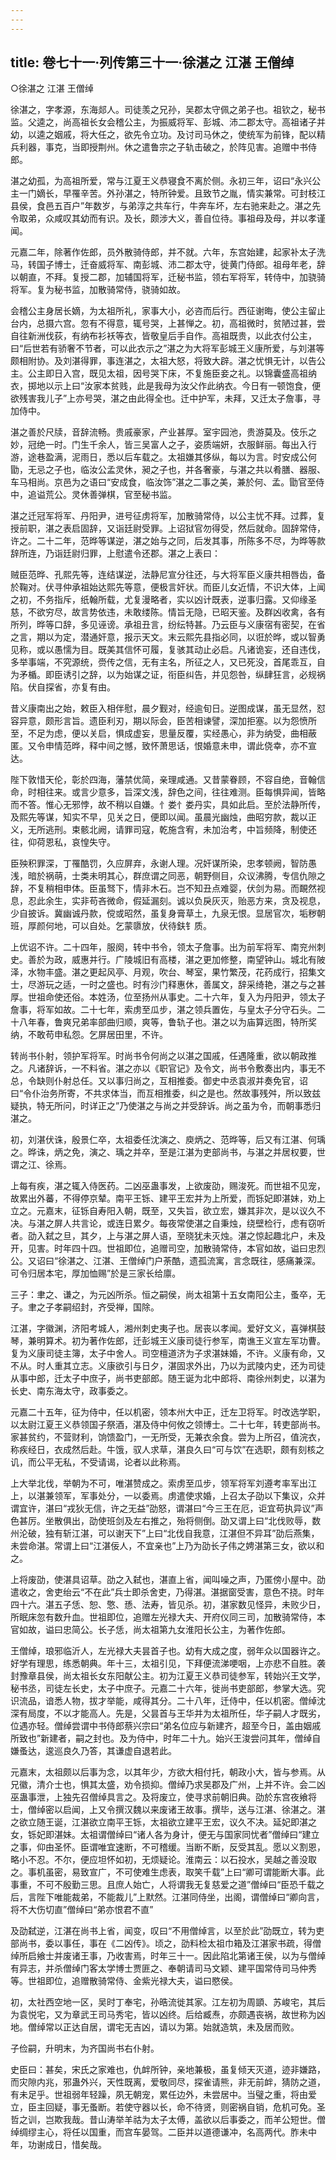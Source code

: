 ```yaml
---
---
---
```

title: 卷七十一·列传第三十一·徐湛之  江湛  王僧绰
---

○徐湛之  江湛  王僧绰

徐湛之，字孝源，东海郯人。司徒羡之兄孙，吴郡太守佩之弟子也。祖钦之，秘书监。父逵之，尚高祖长女会稽公主，为振威将军、彭城、沛二郡太守。高祖诸子并幼，以逵之姻戚，将大任之，欲先令立功。及讨司马休之，使统军为前锋，配以精兵利器，事克，当即授荆州。休之遣鲁宗之子轨击破之，於阵见害。追赠中书侍郎。

湛之幼孤，为高祖所爱，常与江夏王义恭寝食不离於侧。永初三年，诏曰“永兴公主一门嫡长，早罹辛苦。外孙湛之，特所钟爱。且致节之胤，情实兼常。可封枝江县侯，食邑五百户”年数岁，与弟淳之共车行，牛奔车坏，左右驰来赴之。湛之先令取弟，众咸叹其幼而有识。及长，颇涉大义，善自位待。事祖母及母，并以孝谨闻。

元嘉二年，除著作佐郎，员外散骑侍郎，并不就。六年，东宫始建，起家补太子洗马，转国子博士，迁奋威将军、南彭城、沛二郡太守，徙黄门侍郎。祖母年老，辞以朝直，不拜。复授二郡，加辅国将军，迁秘书监，领右军将军，转侍中，加骁骑将军。复为秘书监，加散骑常侍，骁骑如故。

会稽公主身居长嫡，为太祖所礼，家事大小，必咨而后行。西征谢晦，使公主留止台内，总摄六宫。忽有不得意，辄号哭，上甚惮之。初，高祖微时，贫陋过甚，尝自往新洲伐荻，有纳布衫袄等衣，皆敬皇后手自作。高祖既贵，以此衣付公主，曰“后世若有骄奢不节者，可以此衣示之”湛之为大将军彭城王义康所爱，与刘湛等颇相附协。及刘湛得罪，事连湛之，太祖大怒，将致大辟。湛之忧惧无计，以告公主。公主即日入宫，既见太祖，因号哭下床，不复施臣妾之礼。以锦囊盛高祖纳衣，掷地以示上曰“汝家本贫贱，此是我母为汝父作此纳衣。今日有一顿饱食，便欲残害我儿子”上亦号哭，湛之由此得全也。迁中护军，未拜，又迁太子詹事，寻加侍中。

湛之善於尺牍，音辞流畅。贵戚豪家，产业甚厚。室宇园池，贵游莫及。伎乐之妙，冠绝一时。门生千余人，皆三吴富人之子，姿质端妍，衣服鲜丽。每出入行游，途巷盈满，泥雨日，悉以后车载之。太祖嫌其侈纵，每以为言。时安成公何勖，无忌之子也，临汝公孟灵休，昶之子也，并各奢豪，与湛之共以肴膳、器服、车马相尚。京邑为之语曰“安成食，临汝饰”湛之二事之美，兼於何、孟。勖官至侍中，追谥荒公。灵休善弹棋，官至秘书监。

湛之迁冠军将军、丹阳尹，进号征虏将军，加散骑常侍，以公主忧不拜。过葬，复授前职，湛之表启固辞，又诣廷尉受罪。上诏狱官勿得受，然后就命。固辞常侍，许之。二十二年，范晔等谋逆，湛之始与之同，后发其事，所陈多不尽，为晔等款辞所连，乃诣廷尉归罪，上慰遣令还郡。湛之上表曰：

贼臣范晔、孔熙先等，连结谋逆，法静尼宣分往还，与大将军臣义康共相唇齿，备於鞠对。伏寻仲承祖始达熙先等意，便极言奸状。而臣儿女近情，不识大体，上闻之初，不务指斥，纸翰所载，尤复漫略者，实以凶计既表，逆事归露。又仰缘圣慈，不欲穷尽，故言势依违，未敢缕陈。情旨无隐，已昭天鉴。及群凶收禽，各有所列，晔等口辞，多见诬谤。承祖丑言，纷纭特甚。乃云臣与义康宿有密契，在省之言，期以为定，潜通奸意，报示天文。末云熙先县指必同，以诳於晔，或以智勇见称，或以愚懦为目。既美其信怀可履，复骇其动止必启。凡诸诡妄，还自违伐，多举事端，不究源统，赍传之信，无有主名，所征之人，又已死没，首尾乖互，自为矛楯。即臣诱引之辞，以为始谋之证，衔臣纠告，并见怨咎，纵肆狂言，必规祸陷。伏自探省，亦复有由。

昔义康南出之始，敕臣入相伴慰，晨夕觐对，经逾旬日。逆图成谋，虽无显然，怼容异意，颇形言旨。遗臣利刃，期以际会，臣苦相谏譬，深加拒塞。以为怨愤所至，不足为虑，便以关启，惧成虚妄，思量反覆，实经愚心，非为纳受，曲相蔽匿。又令申情范晔，释中间之憾，致怀萧思话，恨婚意未申，谓此侥幸，亦不宣达。

陛下敦惜天伦，彰於四海，藩禁优简，亲理咸通。又昔蒙眷顾，不容自绝，音翰信命，时相往来。或言少意多，旨深文浅，辞色之间，往往难测。臣每惧异闻，皆略而不答。惟心无邪悖，故不稍以自嫌。忄娄忄娄丹实，具如此启。至於法静所传，及熙先等谋，知实不早，见关之日，便即以闻。虽晨光幽烛，曲昭穷款，裁以正义，无所逃刑。束骸北阙，请罪司寇，乾施含宥，未加治考，中旨频降，制使还往，仰荷恩私，哀惶失守。

臣殃积罪深，丁罹酷罚，久应屏弃，永谢人理。况奸谋所染，忠孝顿阙，智防愚浅，暗於祸萌，士类未明其心，群庶谓之同恶，朝野侧目，众议沸腾，专信仇隙之辞，不复稍相申体。臣虽驽下，情非木石。岂不知丑点难婴，伏剑为易。而靦然视息，忍此余生，实非苟吝微命，假延漏刻。诚以负戾灰灭，贻恶方来，贪及视息，少自披诉。冀幽诚丹款，傥或昭然，虽复身膏草土，九泉无恨。显居官次，垢秽朝班，厚颜何地，可以自处。乞蒙隳放，伏待鈇钅质。

上优诏不许。二十四年，服阕，转中书令，领太子詹事。出为前军将军、南兖州刺史。善於为政，威惠并行。广陵城旧有高楼，湛之更加修整，南望钟山。城北有陂泽，水物丰盛。湛之更起风亭、月观，吹台、琴室，果竹繁茂，花药成行，招集文士，尽游玩之适，一时之盛也。时有沙门释惠休，善属文，辞采绮艳，湛之与之甚厚。世祖命使还俗。本姓汤，位至扬州从事史。二十六年，复入为丹阳尹，领太子詹事，将军如故。二十七年，索虏至瓜步，湛之领兵置佐，与皇太子分守石头。二十八年春，鲁爽兄弟率部曲归顺，爽等，鲁轨子也。湛之以为庙算远图，特所奖纳，不敢苟申私怨。乞屏居田里，不许。

转尚书仆射，领护军将军。时尚书令何尚之以湛之国戚，任遇隆重，欲以朝政推之。凡诸辞诉，一不料省。湛之亦以《职官记》及令文，尚书令敷奏出内，事无不总，令缺则仆射总任。又以事归尚之，互相推委。御史中丞袁淑并奏免官，诏曰“令仆治务所寄，不共求体当，而互相推委，纠之是也。然故事残舛，所以致兹疑执，特无所问，时详正之”乃使湛之与尚之并受辞诉。尚之虽为令，而朝事悉归湛之。

初，刘湛伏诛，殷景仁卒，太祖委任沈演之、庾炳之、范晔等，后又有江湛、何瑀之。晔诛，炳之免，演之、瑀之并卒，至是江湛为吏部尚书，与湛之并居权要，世谓之江、徐焉。

上每有疾，湛之辄入侍医药。二凶巫蛊事发，上欲废劭，赐浚死。而世祖不见宠，故累出外蕃，不得停京辇。南平王铄、建平王宏并为上所爱，而铄妃即湛妹，劝上立之。元嘉末，征铄自寿阳入朝，既至，又失旨，欲立宏，嫌其非次，是以议久不决。与湛之屏人共言论，或连日累夕。每夜常使湛之自秉烛，绕壁检行，虑有窃听者。劭入弑之旦，其夕，上与湛之屏人语，至晓犹未灭烛。湛之惊起趣北户，未及开，见害。时年四十四。世祖即位，追赠司空，加散骑常侍，本官如故，谥曰忠烈公。又诏曰“徐湛之、江湛、王僧绰门户荼酷，遗孤流寓，言念既往，感痛兼深。可令归居本宅，厚加恤赐”於是三家长给廪。

三子：聿之、谦之，为元凶所杀。恒之嗣侯，尚太祖第十五女南阳公主，蚤卒，无子。聿之子孝嗣绍封，齐受禅，国除。

江湛，字徽渊，济阳考城人，湘州刺史夷子也。居丧以孝闻。爱好文义，喜弹棋鼓琴，兼明算术。初为著作佐郎，迁彭城王义康司徒行参军，南谯王义宣左军功曹。复为义康司徒主簿，太子中舍人。司空檀道济为子求湛妹婚，不许。义康有命，又不从。时人重其立志。义康欲引与日夕，湛固求外出，乃以为武陵内史，还为司徒从事中郎，迁太子中庶子，尚书吏部郎。随王诞为北中郎将、南徐州刺史，以湛为长史、南东海太守，政事委之。

元嘉二十五年，征为侍中，任以机密，领本州大中正，迁左卫将军。时改选学职，以太尉江夏王义恭领国子祭酒，湛及侍中何攸之领博士。二十七年，转吏部尚书。家甚贫约，不营财利，饷馈盈门，一无所受，无兼衣余食。尝为上所召，值浣衣，称疾经日，衣成然后赴。牛饿，驭人求草，湛良久曰“可与饮”在选职，颇有刻核之讥，而公平无私，不受请谒，论者以此称焉。

上大举北伐，举朝为不可，唯湛赞成之。索虏至瓜步，领军将军刘遵考率军出江上，以湛兼领军，军事处分，一以委焉。虏遣使求婚，上召太子劭以下集议，众并谓宜许，湛曰“戎狄无信，许之无益”劭怒，谓湛曰“今三王在厄，讵宜苟执异议”声色甚厉。坐散俱出，劭使班剑及左右推之，殆将侧倒。劭又谓上曰“北伐败辱，数州沦破，独有斩江湛，可以谢天下”上曰“北伐自我意，江湛但不异耳”劭后燕集，未尝命湛。常谓上曰“江湛佞人，不宜亲也”上乃为劭长子伟之娉湛第三女，欲以和之。

上将废劭，使湛具诏草。劭之入弑也，湛直上省，闻叫噪之声，乃匿傍小屋中。劭遣收之，舍吏绐云“不在此”兵士即杀舍吏，乃得湛。湛据窗受害，意色不挠。时年四十六。湛五子恁、恕、憼、愻、法寿，皆见杀。初，湛家数见怪异，未败少日，所眠床忽有数升血。世祖即位，追赠左光禄大夫、开府仪同三司，加散骑常侍，本官如故，谥曰忠简公。长子恁，尚太祖第九女淮阳长公主，为著作佐郎。

王僧绰，琅邪临沂人，左光禄大夫昙首子也。幼有大成之度，弱年众以国器许之。好学有理思，练悉朝典。年十三，太祖引见，下拜便流涕哽咽，上亦悲不自胜。袭封豫章县侯，尚太祖长女东阳献公主。初为江夏王义恭司徒参军，转始兴王文学，秘书丞，司徒左长史，太子中庶子。元嘉二十六年，徙尚书吏部郎，参掌大选。究识流品，谙悉人物，拔才举能，咸得其分。二十八年，迁侍中，任以机密。僧绰沈深有局度，不以才能高人。先是，父昙首与王华并为太祖所任，华子嗣人才既劣，位遇亦轻。僧绰尝谓中书侍郎蔡兴宗曰“弟名位应与新建齐，超至今日，盖由姻戚所致也”新建者，嗣之封也。及为侍中，时年二十九。始兴王浚尝问其年，僧绰自嫌蚤达，逡巡良久乃答，其谦虚自退若此。

元嘉末，太祖颇以后事为念，以其年少，方欲大相付托，朝政小大，皆与参焉。从兄徽，清介士也，惧其太盛，劝令损抑。僧绰乃求吴郡及广州，上并不许。会二凶巫蛊事泄，上独先召僧绰具言之。及将废立，使寻求前朝旧典。劭於东宫夜飨将士，僧绰密以启闻，上又令撰汉魏以来废诸王故事。撰毕，送与江湛、徐湛之。湛之欲立随王诞，江湛欲立南平王铄，太祖欲立建平王宏，议久不决。延妃即湛之女，铄妃即湛妹。太祖谓僧绰曰“诸人各为身计，便无与国家同忧者”僧绰曰“建立之事，仰由圣怀。臣谓唯宜速断，不可稽缓。当断不断，反受其乱。愿以义割恩，略小不忍。不尔，便应坦怀如初，无烦疑论。淮南云：以石投水，吴越之善没取之。事机虽密，易致宣广，不可使难生虑表，取笑千载”上曰“卿可谓能断大事。此事重，不可不殷勤三思。且庶人始亡，人将谓我无复慈爱之道”僧绰曰“臣恐千载之后，言陛下唯能裁弟，不能裁儿”上默然。江湛同侍坐，出阁，谓僧绰曰“卿向言，将不大伤切直”僧绰曰“弟亦恨君不直”

及劭弑逆，江湛在尚书上省，闻变，叹曰“不用僧绰言，以至於此”劭既立，转为吏部尚书，委以事任，事在《二凶传》。顷之，劭料检太祖巾箱及江湛家书疏，得僧绰所启飨士并废诸王事，乃收害焉，时年三十一。因此陷北第诸王侯，以为与僧绰有异志，并杀僧绰门客太学博士贾匪之、奉朝请司马文颖、建平国常侍司马仲秀等。世祖即位，追赠散骑常侍、金紫光禄大夫，谥曰愍侯。

初，太社西空地一区，吴时丁奉宅，孙晧流徙其家。江左初为周顗、苏峻宅，其后为袁悦宅，又为章武王司马秀宅，皆以凶终。后给臧焘，亦颇遇丧祸，故世称为凶地。僧绰常以正达自居，谓宅无吉凶，请以为第。始就造筑，未及居而败。

子俭嗣，升明末，为齐国尚书右仆射。

史臣曰：甚矣，宋氏之家难也，仇衅所钟，亲地兼极，虽复倾天灭道，迹非嫌路，而灾隙内兆，邪蛊外兴，天性既离，爱敬同尽，探雀请熊，非无前衅，猜防之道，有未足乎。世祖弱年轻躁，夙无朝宠，累任边外，未尝居中。当璧之重，将由爱立，臣主回疑，事无蚤断。若使守器以长，命不待贤，则密祸自销，危机可免。圣哲之训，岂欺我哉。昔山涛举羊祜为太子太傅，盖欲以后事委之，而羊公短世。僧绰绸缪主心，将任以国重，而宫车晏驾。二臣并以道德谦冲，名高两代。胙未中年，功谢成日，惜矣哉。

